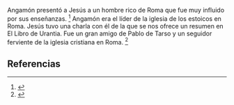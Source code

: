 Angamón presentó a Jesús a un hombre rico de Roma que fue muy influido por sus enseñanzas. <ref>{{lib|LU|132|5|1}}</ref> Angamón era el líder de la iglesia de los estoicos en Roma. Jesús tuvo una charla con él de la que se nos ofrece un resumen en El Libro de Urantia. Fue un gran amigo de Pablo de Tarso y un seguidor ferviente de la iglesia cristiana en Roma. <ref>{{lib|LU|132|1}}</ref> 

== Referencias ==
<references />
